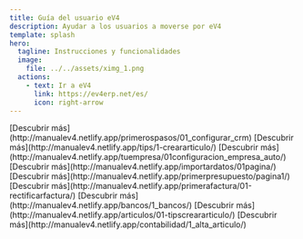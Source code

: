 ```yaml
---
title: Guía del usuario eV4
description: Ayudar a los usuarios a moverse por eV4
template: splash
hero:
  tagline: Instrucciones y funcionalidades
  image:
    file: ../../assets/ximg_1.png
  actions:
    - text: Ir a eV4
      link: https://ev4erp.net/es/
      icon: right-arrow
---
```





<LinkCard
  title="Explorar documentos"
  href="/primerospasos/01_configurar_crm"
/>

<CardGrid stagger>
	<Card title="Primeros pasos">
		[Descubrir más](http://manualev4.netlify.app/primerospasos/01_configurar_crm)
	</Card>
	<Card title="Tips" >
		[Descubrir más](http://manualev4.netlify.app/tips/1-creararticulo/)
	</Card>
	<Card title="Tu empresa">
		[Descubrir más](http://manualev4.netlify.app/tuempresa/01configuracion_empresa_auto/)
	</Card>
	<Card title="Cómo importar mis datos">
		[Descubrir más](http://manualev4.netlify.app/importardatos/01pagina/)
	</Card>
  <Card title="Mi primer presupuesto">
		[Descubrir más](http://manualev4.netlify.app/primerpresupuesto/pagina1/)
	</Card>
    	<Card title="Mi primera factura">
		[Descubrir más](http://manualev4.netlify.app/primerafactura/01-rectificarfactura/)
	</Card>
    	<Card title="Bancos">
		[Descubrir más](http://manualev4.netlify.app/bancos/1_bancos/)
	</Card>
    	<Card title="Artículos">
		[Descubrir más](http://manualev4.netlify.app/articulos/01-tipscreararticulo/)
	</Card>
  <Card title="Contabilidad">
		[Descubrir más](http://manualev4.netlify.app/contabilidad/1_alta_articulo/)
	</Card>
</CardGrid>
